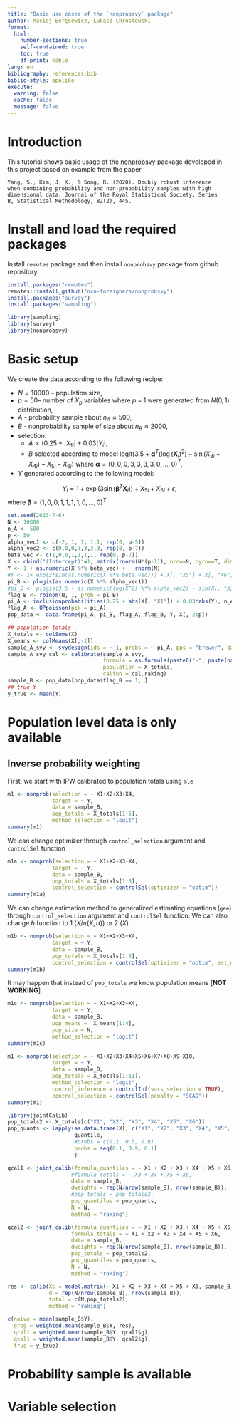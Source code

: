 ```yaml
---
title: "Basic use cases of the `nonprobsvy` package"
author: Maciej Beręsewicz, Łukasz Chrostowski
format: 
  html:
    number-sections: true
    self-contained: true
    toc: true
    df-print: kable
lang: en
bibliography: references.bib
biblio-style: apalike
execute: 
  warning: false
  cache: false
  message: false
---
```


# Introduction

This tutorial shows basic usage of the
[nonprobsvy](https://github.com/ncn-foreigners/nonprobsvy) package
developed in this project based on example from the paper 

```
Yang, S., Kim, J. K., & Song, R. (2020). Doubly robust inference 
when combining probability and non-probability samples with high
dimensional data. Journal of the Royal Statistical Society. Series
B, Statistical Methodology, 82(2), 445.
```
    
# Install and load the required packages

Install `remotes` package and then install `nonprobsvy` package from
github repository.

```r
install.packages("remotes")
remotes::install_github("ncn-foreigners/nonprobsvy")
install.packages("survey")
install.packages("sampling")
```

```r
library(sampling)
library(survey)
library(nonprobsvy)
```


# Basic setup

We create the data according to the following recipe:

+ $N=10000$  -- population size,
+ $p=50$-- number of $X_p$ variables where $p-1$ were generated from $N(0,1)$ distribution,
+ $A$ - probability sample about $n_A \approx 500$,
+ $B$ - nonprobability sample of size about $n_B \approx 2000$,
+ selection:
  + $A \propto (0.25 + |X_{1i}| + 0.03|Y_i|$,
  + $B$ selected according to model $\text{logit}(3.5 + \mathbf{\alpha}^T(\log(\mathbf{X}_i)^2) - \sin(X_{3i} + X_{4i}) - X_{5i} - X_{6i})$ where $\mathbf{\alpha}=(0,0,0,3,3,3,3,0,...,0)^T$,
+ $Y$ generated according to the following model: 

$$
Y_i = 1 + \exp(3\sin(\mathbf{\beta}^T\mathbf{X}_i)) + X_{5i} + X_{6i} + \epsilon,
$$
where $\mathbf{\beta}=(1,0,0,1,1,1,1,0,...,0)^T$.

```r
set.seed(2023-7-6)
N <- 10000
n_A <- 500
p <- 50
alpha_vec1 <- c(-2, 1, 1, 1,1, rep(0, p-5))
alpha_vec2 <- c(0,0,0,3,3,3,3, rep(0, p-7))
beta_vec <- c(1,0,0,1,1,1,1, rep(0, p-7))
X <- cbind("(Intercept)"=1, matrix(rnorm(N*(p-1)), nrow=N, byrow=T, dimnames = list(NULL, paste0("X",1:(p-1)))))
Y <- 1 + as.numeric(X %*% beta_vec) +   rnorm(N)
#Y <- 1+ exp(3*sin(as.numeric(X %*% beta_vec))) + X[, "X5"] + X[, "X6"] + rnorm(N)
pi_B <- plogis(as.numeric(X %*% alpha_vec1))
#pi_B <- plogis(3.5 + as.numeric(log(X^2) %*% alpha_vec2) - sin(X[, "X3"] + X[, "X4"]) - X[,"X5"] + X[, "X6"])
flag_B <- rbinom(N, 1, prob = pi_B)
pi_A <- inclusionprobabilities(0.25 + abs(X[, "X1"]) + 0.03*abs(Y), n_A)
flag_A <- UPpoisson(pik = pi_A)
pop_data <- data.frame(pi_A, pi_B, flag_A, flag_B, Y, X[, 2:p])

## population totals
X_totals <- colSums(X)
X_means <- colMeans(X[,-1])
sample_A_svy <- svydesign(ids = ~ 1, probs = ~ pi_A, pps = "brewer", data = pop_data[pop_data$flag_A == 1, ])
sample_A_svy_cal <- calibrate(sample_A_svy, 
                              formula = as.formula(paste0("~", paste(names(X_totals)[2:p], collapse = "+"))),
                              population = X_totals, 
                              calfun = cal.raking)
sample_B <- pop_data[pop_data$flag_B == 1, ]
## true Y
y_true <- mean(Y)
```

# Population level data is only available

## Inverse probability weighting

First, we start with IPW calibrated to population totals using `mle`

```r
m1 <- nonprob(selection = ~ X1+X2+X3+X4,
              target = ~ Y,
              data = sample_B,
              pop_totals = X_totals[1:5],
              method_selection = "logit")
summary(m1)
```
We can change optimizer through `control_selection` argument and `controlSel` function

```r
m1a <- nonprob(selection = ~ X1+X2+X3+X4,
              target = ~ Y,
              data = sample_B,
              pop_totals = X_totals[1:5], 
              control_selection = controlSel(optimizer = "optim"))
summary(m1a)
```

We can change estimation method to generalized estimating equations (`gee`) through `control_selection` argument and `controlSel` function. We can also change $h$ function to 1 ($X/\pi(X,\alpha)$) or 2 ($X$).

```r
m1b <- nonprob(selection = ~ X1+X2+X3+X4,
              target = ~ Y,
              data = sample_B,
              pop_totals = X_totals[1:5], 
              control_selection = controlSel(optimizer = "optim", est_method_sel = "gee", h=2)) ## for h=1 - NaNs
summary(m1b)
```
It may happen that instead of `pop_totals` we know population means [**NOT WORKING**]

```r
m1c <- nonprob(selection = ~ X1+X2+X3+X4,
              target = ~ Y,
              data = sample_B,
              pop_means =  X_means[1:4],
              pop_size = N,
              method_selection = "logit")
summary(m1c)
```

```r
m1 <- nonprob(selection = ~ X1+X2+X3+X4+X5+X6+X7+X8+X9+X10,
              target = ~ Y,
              data = sample_B,
              pop_totals = X_totals[1:11],
              method_selection = "logit",
              control_inference = controlInf(vars_selection = TRUE),
              control_selection = controlSel(penalty = "SCAD"))
summary(m1)
```


```r
library(jointCalib)
pop_totals2 <- X_totals[c("X1", "X2", "X3", "X4", "X5", "X6")]
pop_quants <- lapply(as.data.frame(X[, c("X1", "X2", "X3", "X4", "X5", "X6")]), 
                     quantile, 
                     #probs = c(0.1, 0.5, 0.9)
                     probs = seq(0.1, 0.9, 0.1)
                     )

qcal1 <- joint_calib(formula_quantiles = ~ X1 + X2 + X3 + X4 + X5 + X6,
                    #formula_totals = ~ X3 + X4 + X5 + X6,
                    data = sample_B, 
                    dweights = rep(N/nrow(sample_B), nrow(sample_B)),
                    #pop_totals = pop_totals2,
                    pop_quantiles = pop_quants,
                    N = N,
                    method = "raking")

qcal2 <- joint_calib(formula_quantiles = ~ X1 + X2 + X3 + X4 + X5 + X6,
                    formula_totals = ~ X1 + X2 + X3 + X4 + X5 + X6,
                    data = sample_B, 
                    dweights = rep(N/nrow(sample_B), nrow(sample_B)),
                    pop_totals = pop_totals2,
                    pop_quantiles = pop_quants,
                    N = N,
                    method = "raking")

res <- calib(Xs = model.matrix(~ X1 + X2 + X3 + X4 + X5 + X6, sample_B), 
             d = rep(N/nrow(sample_B), nrow(sample_B)), 
             total = c(N,pop_totals2),
             method = "raking")

c(naive = mean(sample_B$Y),
  greg = weighted.mean(sample_B$Y, res),
  qcal1 = weighted.mean(sample_B$Y, qcal1$g),
  qcal1 = weighted.mean(sample_B$Y, qcal2$g),
  true = y_true) 
```


# Probability sample is available


# Variable selection



